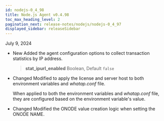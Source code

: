 ```yaml
---
id: nodejs-0_4_98
title: Node.js Agent v0.4.98
toc_max_heading_level: 2
pagination_next: release-notes/nodejs/nodejs-0_4_97
displayed_sidebar: releaseSidebar
---
```


July 9, 2024

- <Status>New</Status> Added the agent configuration options to collect transaction statistics by IP address.

  > **stat_ipurl_enabled** <span class='type'>Boolean</span>, Default `false`

- <Status>Changed</Status> Modified to apply the license and server host to both environment variables and *whatap.conf* file.

  When applied to both the environment variables and *whatap.conf* file, they are configured based on the environment variable's value.

- <Status>Changed</Status> Modified the ONODE value creation logic when setting the ONODE NAME.


<DownloadNode ver="0.4.98" />
